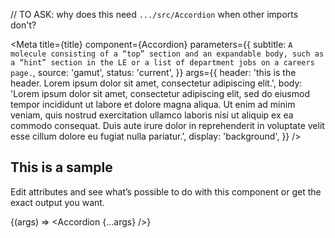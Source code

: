 
// TO ASK: why does this need `.../src/Accordion` when other imports don't?

<Meta
  title={title}
  component={Accordion}
  parameters={{
    subtitle: `
A molecule consisting of a “top” section and an expandable body, such as a “hint” section in the LE or a list of department jobs on a careers page.
`,
    source: 'gamut',
    status: 'current',
  }}
  args={{
    header:
      'this is the header. Lorem ipsum dolor sit amet, consectetur adipiscing elit.',
    body:
      'Lorem ipsum dolor sit amet, consectetur adipiscing elit, sed do eiusmod tempor incididunt ut labore et dolore magna aliqua. Ut enim ad minim veniam, quis nostrud exercitation ullamco laboris nisi ut aliquip ex ea commodo consequat. Duis aute irure dolor in reprehenderit in voluptate velit esse cillum dolore eu fugiat nulla pariatur.',
    display: 'background',
  }}
/>

## This is a sample

Edit attributes and see what’s possible to do with this component or get the exact output you want.

<Story name="Accordion new">{(args) => <Accordion {...args} />}</Story>
